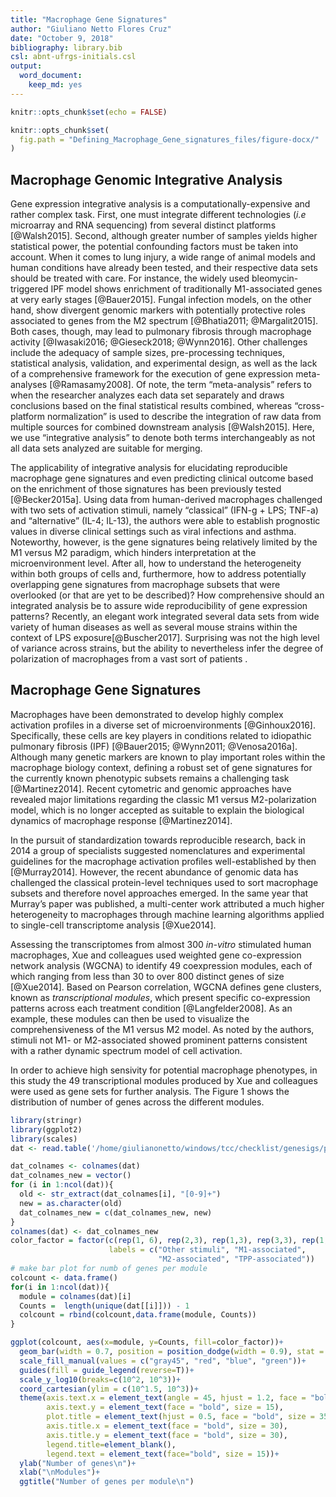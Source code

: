 ```yaml
---
title: "Macrophage Gene Signatures"
author: "Giuliano Netto Flores Cruz"
date: "October 9, 2018"
bibliography: library.bib
csl: abnt-ufrgs-initials.csl
output: 
  word_document: 
    keep_md: yes
---
```


```r
knitr::opts_chunk$set(echo = FALSE)
```

```r
knitr::opts_chunk$set(
  fig.path = "Defining_Macrophage_Gene_signatures_files/figure-docx/"
)
```

## Macrophage Genomic Integrative Analysis

  Gene expression integrative analysis is a computationally-expensive and rather complex task. First, one must integrate different technologies (_i.e_ microarray and RNA sequencing) from several distinct platforms [@Walsh2015]. Second, although greater number of samples yields higher statistical power, the potential confounding factors must be taken into account. When it comes to lung injury, a wide range of animal models and human conditions have already been tested, and their respective data sets should be treated with care. For instance, the widely used bleomycin-triggered IPF model shows enrichment of traditionally M1-associated genes at very early stages [@Bauer2015]. Fungal infection models, on the other hand, show divergent genomic markers with potentially protective roles associated to genes from the M2 spectrum [@Bhatia2011; @Margalit2015]. Both cases, though, may lead to pulmonary fibrosis through macrophage activity [@Iwasaki2016; @Gieseck2018; @Wynn2016]. Other challenges include the adequacy of sample sizes, pre-processing techniques, statistical analysis, validation, and experimental design, as well as the lack of a comprehensive framework for the execution of gene expression meta-analyses [@Ramasamy2008]. Of note, the term "meta-analysis" refers to when the researcher analyzes each data set separately and draws conclusions based on the final statistical results combined, whereas "cross-platform normalization" is used to describe the integration of raw data from multiple sources for combined downstream analysis [@Walsh2015]. Here, we use "integrative analysis" to denote both terms interchangeably as not all data sets analyzed are suitable for merging.
  
  The applicability of integrative analysis for elucidating reproducible macrophage gene signatures and even predicting clinical outcome based on the enrichment of those signatures has been previously tested [@Becker2015a]. Using data from human-derived macrophages challenged with two sets of activation stimuli, namely "classical" (IFN-g + LPS; TNF-a) and "alternative" (IL-4; IL-13), the authors were able to establish prognostic values in diverse clinical settings such as viral infections and asthma. Noteworthy, however, is the gene signatures being relatively limited by the M1 versus M2 paradigm, which hinders interpretation at the microenvironment level. After all, how to understand the heterogeneity within both groups of cells and, furthermore, how to address potentially overlapping gene signatures from macrophage subsets that were overlooked (or that are yet to be described)? How comprehensive should an integrated analysis be to assure wide reproducibility of gene expression patterns?
  Recently, an elegant work integrated several data sets from wide variety of human diseases as well as several mouse strains within the context of LPS exposure[@Buscher2017]. Surprising was not the high level of variance across strains, but the ability to nevertheless infer the degree of polarization of macrophages from a vast sort of patients .
  
  
  
  


## Macrophage Gene Signatures

  Macrophages have been demonstrated to develop highly complex activation profiles in a diverse set of microenvironments [@Ginhoux2016]. Specifically, these cells are key players in conditions related to idiopathic pulmonary fibrosis (IPF) [@Bauer2015; @Wynn2011; @Venosa2016a]. Although many genetic markers are known to play important roles within the macrophage biology context, defining a robust set of gene signatures for the currently known phenotypic subsets remains a challenging task [@Martinez2014]. Recent cytometric and genomic approaches have revealed major limitations regarding the classic M1 versus M2-polarization model, which is no longer accepted as suitable to explain the biological dynamics of macrophage response [@Martinez2014].
  
  In the pursuit of standardization towards reproducible research, back in 2014 a group of specialists suggested nomenclatures and experimental guidelines for the macrophage activation profiles well-established by then [@Murray2014]. However, the recent abundance of genomic data has challenged the classical protein-level techniques used to sort macrophage subsets and therefore novel approaches emerged. In the same year that Murray's paper was published, a multi-center work attributed a much higher heterogeneity to macrophages through machine learning algorithms applied to single-cell transcriptome analysis [@Xue2014]. 
  
  Assessing the transcriptomes from almost 300 _in-vitro_ stimulated human macrophages, Xue and colleagues used weighted gene co-expression network analysis (WGCNA) to identify 49 coexpression modules, each of which ranging from less than 30 to over 800 distinct genes of size [@Xue2014]. Based on Pearson correlation, WGCNA defines gene clusters, known as _transcriptional modules_, which present specific co-expression patterns across each treatment condition [@Langfelder2008]. As an example, these modules can then be used to visualize the comprehensiveness of the M1 versus M2 model. As noted by the authors, stimuli not M1- or M2-associated showed prominent patterns consistent with a rather dynamic spectrum model of cell activation.
  
  In order to achieve high sensivity for potential macrophage phenotypes, in this study the 49 transcriptional modules produced by Xue and colleagues were used as gene sets for further analysis. The Figure 1 shows the distribution of number of genes across the different modules.
  
```r

library(stringr)
library(ggplot2)
library(scales)
dat <- read.table('/home/giulianonetto/windows/tcc/checklist/genesigs/papers/Xue, 2014/modules.csv', sep = '\t', header = T, stringsAsFactors = F)

dat_colnames <- colnames(dat)
dat_colnames_new = vector()
for (i in 1:ncol(dat)){
  old <- str_extract(dat_colnames[i], "[0-9]+")
  new = as.character(old)
  dat_colnames_new = c(dat_colnames_new, new)
}
colnames(dat) <- dat_colnames_new
color_factor = factor(c(rep(1, 6), rep(2,3), rep(1,3), rep(3,3), rep(1,14), 4,1,rep(4,2), rep(1,16)), 
                      labels = c("Other stimuli", "M1-associated",
                                 "M2-associated", "TPP-associated"))
# make bar plot for numb of genes per module
colcount <- data.frame()
for(i in 1:ncol(dat)){
  module = colnames(dat)[i]
  Counts =  length(unique(dat[[i]])) - 1
  colcount = rbind(colcount,data.frame(module, Counts))
}

ggplot(colcount, aes(x=module, y=Counts, fill=color_factor))+
  geom_bar(width = 0.7, position = position_dodge(width = 0.9), stat = "identity")+
  scale_fill_manual(values = c("gray45", "red", "blue", "green"))+
  guides(fill = guide_legend(reverse=T))+
  scale_y_log10(breaks=c(10^2, 10^3))+
  coord_cartesian(ylim = c(10^1.5, 10^3))+
  theme(axis.text.x = element_text(angle = 45, hjust = 1.2, face = "bold", size = 11),
        axis.text.y = element_text(face = "bold", size = 15),
        plot.title = element_text(hjust = 0.5, face = "bold", size = 35),
        axis.title.x = element_text(face = "bold", size = 30),
        axis.title.y = element_text(face = "bold", size = 30),
        legend.title=element_blank(),
        legend.text = element_text(face="bold", size = 15))+
  ylab("Number of genes\n")+
  xlab("\nModules")+
  ggtitle("Number of genes per module\n")

```


  
  
  
  
  
  
  
  
  
  